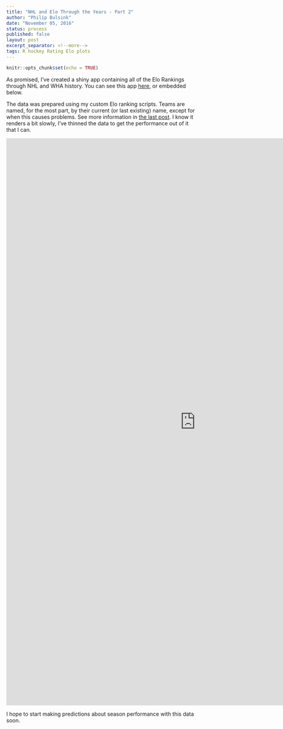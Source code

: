 ```yaml
---
title: "NHL and Elo Through the Years - Part 2"
author: "Philip Bulsink"
date: "November 05, 2016"
status: process
published: false
layout: post
excerpt_separator: <!--more-->
tags: R hockey Rating Elo plots
---
```


```r
knitr::opts_chunk$set(echo = TRUE)
```

As promised, I've created a shiny app containing all of the Elo Rankings through NHL and WHA history. You can see this app [here](https://pbulsink.shinyapps.io/NHL_Elo_Ratings/), or embedded below. 

<!--more-->

The data was prepared using my custom Elo ranking scripts. Teams are named, for the most part, by their current (or last existing) name, except for when this causes problems. See more information in [the last post](https://pbulsink.github.io/blog/2016-10-24/nhl_and_elo_through_the_years_part_one.html). I know it renders a bit slowly, I've thinned the data to get the performance out of it that I can. 

<iframe src="https://pbulsink.shinyapps.io/NHL_Elo_Ratings/" style="border:none;width:1000px;height:1500px;"></iframe>

I hope to start making predictions about season performance with this data soon.

